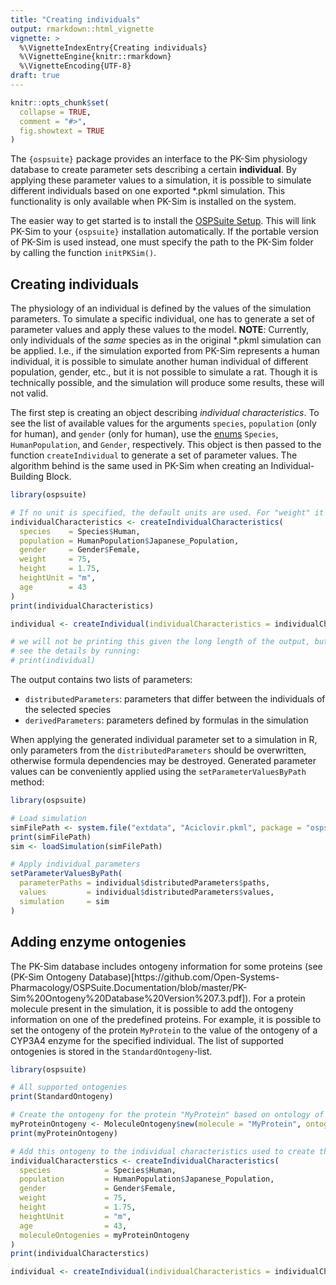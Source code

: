 ```yaml
---
title: "Creating individuals"
output: rmarkdown::html_vignette
vignette: >
  %\VignetteIndexEntry{Creating individuals}
  %\VignetteEngine{knitr::rmarkdown}
  %\VignetteEncoding{UTF-8}
draft: true
---
```


```r
knitr::opts_chunk$set(
  collapse = TRUE,
  comment = "#>",
  fig.showtext = TRUE
)
```

The `{ospsuite}` package provides an interface to the PK-Sim physiology database to create parameter sets describing a certain **individual**. By applying these parameter values to a simulation, it is possible to simulate different individuals based on one exported *.pkml simulation. 
This functionality is only available when PK-Sim is installed on the system.

The easier way to get started is to install the [OSPSuite Setup](https://github.com/Open-Systems-Pharmacology/Suite/releases/). This will link PK-Sim to your `{ospsuite}` installation automatically. 
If the portable version of PK-Sim is used instead,  one must specify the path to the PK-Sim folder by calling the function `initPKSim()`.

## Creating individuals

The physiology of an individual is defined by the values of the simulation parameters. To simulate a specific individual, one has to generate a set of parameter values and apply these values to the model. **NOTE**: Currently, only individuals of the *same* species as in the original *.pkml simulation can be applied. I.e., if the simulation exported from PK-Sim represents a human individual, it is possible to simulate another human individual of different population, gender, etc., but it is not possible to simulate a rat. Though it is technically possible, and the simulation will produce some results, these will not valid.

The first step is creating an object describing *individual characteristics*. To see the list of available values for the arguments `species`, `population` (only for human), and `gender` (only for human), use the [enums](https://en.wikipedia.org/wiki/Enumerated_type) `Species`, `HumanPopulation`, and `Gender`, respectively. This object is then passed to the function `createIndividual` to generate a set of parameter values. The algorithm behind is the same used in PK-Sim when creating an Individual-Building Block.

```r
library(ospsuite)

# If no unit is specified, the default units are used. For "weight" it is "kg", for "age" it is "year(s)".
individualCharacteristics <- createIndividualCharacteristics(
  species    = Species$Human,
  population = HumanPopulation$Japanese_Population,
  gender     = Gender$Female,
  weight     = 75,
  height     = 1.75,
  heightUnit = "m",
  age        = 43
)
print(individualCharacteristics)

individual <- createIndividual(individualCharacteristics = individualCharacteristics)

# we will not be printing this given the long length of the output, but you can
# see the details by running:
# print(individual)
```

The output contains two lists of parameters: 

- `distributedParameters`: parameters that differ between the individuals of the selected species
- `derivedParameters`: parameters defined by formulas in the simulation 

When applying the generated individual parameter set to a simulation in R, only parameters from the `distributedParameters` should be overwritten, otherwise formula dependencies may be destroyed. Generated parameter values can be conveniently applied using the `setParameterValuesByPath` method:

```r
library(ospsuite)

# Load simulation
simFilePath <- system.file("extdata", "Aciclovir.pkml", package = "ospsuite")
print(simFilePath)
sim <- loadSimulation(simFilePath)

# Apply individual parameters
setParameterValuesByPath(
  parameterPaths = individual$distributedParameters$paths,
  values         = individual$distributedParameters$values,
  simulation     = sim
)
```

## Adding enzyme ontogenies

The PK-Sim database includes ontogeny information for some proteins (see (PK-Sim Ontogeny Database)[https://github.com/Open-Systems-Pharmacology/OSPSuite.Documentation/blob/master/PK-Sim%20Ontogeny%20Database%20Version%207.3.pdf]). For a protein molecule present in the simulation, it is possible to add the ontogeny information on one of the predefined proteins. For example, it is possible to set the ontogeny of the protein `MyProtein` to the value of the ontogeny of a CYP3A4 enzyme for the specified individual. The list of supported ontogenies is stored in the `StandardOntogeny`-list.

```r
library(ospsuite)

# All supported ontogenies
print(StandardOntogeny)

# Create the ontogeny for the protein "MyProtein" based on ontology of CYP3A4
myProteinOntogeny <- MoleculeOntogeny$new(molecule = "MyProtein", ontogeny = StandardOntogeny$CYP3A4)
print(myProteinOntogeny)

# Add this ontogeny to the individual characteristics used to create the individual parameters set
individualCharacterstics <- createIndividualCharacteristics(
  species            = Species$Human,
  population         = HumanPopulation$Japanese_Population,
  gender             = Gender$Female,
  weight             = 75,
  height             = 1.75,
  heightUnit         = "m",
  age                = 43,
  moleculeOntogenies = myProteinOntogeny
)
print(individualCharacterstics)

individual <- createIndividual(individualCharacteristics = individualCharacterstics)
```
